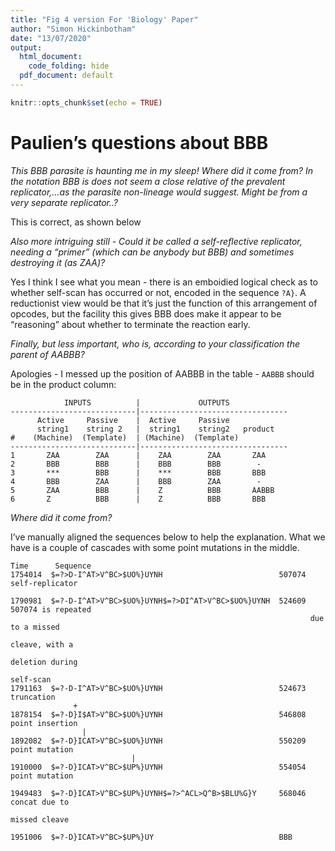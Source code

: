 ```yaml
---
title: "Fig 4 version For 'Biology' Paper"
author: "Simon Hickinbotham"
date: "13/07/2020"
output:
  html_document:
    code_folding: hide
  pdf_document: default
---
```


```r
knitr::opts_chunk$set(echo = TRUE)
```



# Paulien's questions about BBB

*This BBB parasite is haunting me in my sleep! Where did it come from? In the notation BBB is does not seem a close relative of the prevalent replicator,...as the parasite non-lineage would suggest. Might be from a very separate replicator..?*

This is correct, as shown below

*Also more intriguing still - Could it be called a self-reflective replicator, needing a "primer" (which can be anybody but BBB) and sometimes destroying it (as ZAA)?*

Yes I think I see what you mean - there is an emboidied logical check as to whether self-scan has occurred or not, encoded in the sequence `?A}`. A reductionist view would be that it's just the function of this arrangement of opcodes, but the facility this gives BBB does make it appear to be "reasoning" about whether to terminate the reaction early. 

*Finally, but less important, who is, according to your classification the parent of AABBB?*

Apologies - I messed  up the position of AABBB in the table - `AABBB` should be in the product column: 

```
            INPUTS          |             OUTPUTS
----------------------------|---------------------------------
      Active     Passive    |  Active     Passive  
      string1    string 2   |  string1    string2   product  
#    (Machine)  (Template)  | (Machine)  (Template)    
----------------------------|---------------------------------
1       ZAA        ZAA      |    ZAA        ZAA       ZAA
2       BBB        BBB      |    BBB        BBB        - 
3       ***        BBB      |    ***        BBB       BBB
4       BBB        ZAA      |    BBB        ZAA        - 
5       ZAA        BBB      |    Z          BBB       AABBB
6       Z          BBB      |    Z          BBB       BBB  
```


*Where did it come from?*

I've manually aligned the sequences below to help the explanation. What we have is a couple of cascades with some point mutations in the middle. 
```
Time      Sequence
1754014  $=?>D-I^AT>V^BC>$UO%}UYNH                          507074 self-replicator

1790981  $=?-D-I^AT>V^BC>$UO%}UYNH$=?>DI^AT>V^BC>$UO%}UYNH  524609 507074 is repeated 
                                                                   due to a missed 
                                                                   cleave, with a 
                                                                   deletion during 
                                                                   self-scan
1791163  $=?-D-I^AT>V^BC>$UO%}UYNH                          524673 truncation 
              +
1878154  $=?-D}I$AT>V^BC>$UO%}UYNH                          546808 point insertion
                |
1892082  $=?-D}ICAT>V^BC>$UO%}UYNH                          550209 point mutation
                           |
1910000  $=?-D}ICAT>V^BC>$UP%}UYNH                          554054 point mutation

1949483  $=?-D}ICAT>V^BC>$UP%}UYNH$=?>^ACL>Q^B>$BLU%G}Y     568046 concat due to 
                                                                   missed cleave

1951006  $=?-D}ICAT>V^BC>$UP%}UY                            BBB
```

